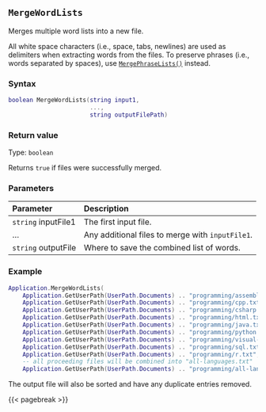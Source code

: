 ## `MergeWordLists`

Merges multiple word lists into a new file.

All white space characters (i.e., space, tabs, newlines) are used as delimiters when extracting words from the files.
To preserve phrases (i.e., words separated by spaces), use [`MergePhraseLists()`](#mergephraselists) instead.

### Syntax {-}

``` .lua
boolean MergeWordLists(string input1,
                       ...,
                       string outputFilePath)
```

### Return value {-}

Type: `boolean`

Returns `true` if files were successfully merged.

### Parameters {-}

**Parameter** | **Description**
| :-- | :-- |
|`string` inputFile1 | The first input file. |
|... | Any additional files to merge with `inputFile1`. |
|`string` outputFile | Where to save the combined list of words. | 

### Example\index{examples!merging word lists} {-}

``` .lua
Application.MergeWordLists(
    Application.GetUserPath(UserPath.Documents) .. "programming/assembly.txt",
    Application.GetUserPath(UserPath.Documents) .. "programming/cpp.txt",
    Application.GetUserPath(UserPath.Documents) .. "programming/csharp.txt",
    Application.GetUserPath(UserPath.Documents) .. "programming/html.txt",
    Application.GetUserPath(UserPath.Documents) .. "programming/java.txt",
    Application.GetUserPath(UserPath.Documents) .. "programming/python.txt",
    Application.GetUserPath(UserPath.Documents) .. "programming/visual-basic.txt",
    Application.GetUserPath(UserPath.Documents) .. "programming/sql.txt",
    Application.GetUserPath(UserPath.Documents) .. "programming/r.txt",
    -- all proceeding files will be combined into "all-languages.txt"
    Application.GetUserPath(UserPath.Documents) .. "programming/all-languages.txt")
```

::: {.callout-note}
The output file will also be sorted and have any duplicate entries removed.
:::

{{< pagebreak >}}
